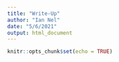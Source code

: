 ```yaml
---
title: "Write-Up"
author: "Ian Nel"
date: "5/6/2021"
output: html_document
---
```


```r
knitr::opts_chunk$set(echo = TRUE)
```



